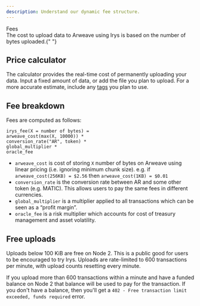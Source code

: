 ```yaml
---
description: Understand our dynamic fee structure.
---
```



<div className="flex flex-col mt-5">
	<div className="flex items-end">
		<div className="">
			<Heading level={1}>Fees</Heading>
		</div>
	</div>
</div>
The cost to upload data to Arweave using Irys is based on the number of bytes uploaded.{" "}

## Price calculator

The calculator provides the real-time cost of permanently uploading your data. Input a fixed amount of data, or add the file you plan to upload. For a more accurate estimate, include any [tags](/developer-docs/tags) you plan to use.

<div class="mt-10">
	<UploadFeeCalculator />
</div>

## Fee breakdown

Fees are computed as follows:

```
irys_fee(X = number of bytes) =
arweave_cost(max(X, 10000)) *
conversion_rate("AR", token) *
global_multiplier *
oracle_fee
```

-   `arweave_cost` is cost of storing `X` number of bytes on Arweave using linear pricing (i.e. ignoring minimum chunk size). e.g. if `arweave_cost(256KB) = $2.56` then `arweave_cost(1KB) = $0.01`
-   `conversion_rate` is the conversion rate between AR and some other token (e.g. MATIC). This allows users to pay the same fees in different currencies.
-   `global_multiplier` is a multiplier applied to all transactions which can be seen as a “profit margin”.
-   `oracle_fee` is a risk multiplier which accounts for cost of treasury management and asset volatility.

## Free uploads

Uploads below 100 KiB are free on Node 2. This is a public good for users to be encouraged to try Irys. Uploads are rate-limited to 600 transactions per minute, with upload counts resetting every minute.

If you upload more than 600 transactions within a minute and have a funded balance on Node 2 that balance will be used to pay for the transaction. If you don't have a balance, then you'll get a `402 - Free transaction limit exceeded, funds required` error.
